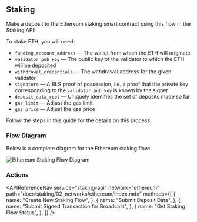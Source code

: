 
## Staking

Make a deposit to the Ethereum staking smart contract using this flow in the Staking API!

To stake ETH, you will need:

- `funding_account_address` &mdash; The wallet from which the ETH will originate
- `validator_pub_key` &mdash; The public key of the validator to which the ETH will be deposited
- `withdrawal_credentials` &mdash; The withdrawal address for the given validator
- `signature` &mdash; A BLS proof of possession, i.e. a proof that the private key corresponding to the `validator_pub_key` is known by the signer
- `deposit_data_root` &mdash; Uniquely identifies the set of deposits made so far
- `gas_limit` &mdash; Adjust the gas limit
- `gas_price` &mdash; Adjust the gas price

Follow the steps in this guide for the details on this process.

### Flow Diagram

Below is a complete diagram for the Ethereum staking flow:

<img src={img1} alt="Ethereum Staking Flow Diagram" className="inline-image" />

### Actions

<APIReferenceNav
  service="staking-api"
  network="ethereum"
  path="docs/staking/02_networks/ethereum/index.mdx"
  methods={[
    {
      name: "Create New Staking Flow",
    },
    {
      name: "Submit Deposit Data",
    },
    {
      name: "Submit Signed Transaction for Broadcast",
    },
    {
      name: "Get Staking Flow Status",
    },
  ]}
/>
